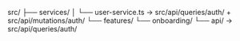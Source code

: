 src/
├── services/
│ └── user-service.ts → src/api/queries/auth/ + src/api/mutations/auth/
└── features/
└── onboarding/
└── api/ → src/api/queries/auth/
